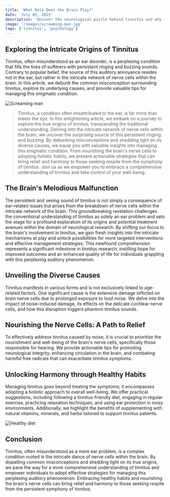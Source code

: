 ```yaml
---
title: 'What Role Does the Brain Play?'
date: 'July 02, 2023'
description: 'Uncover the neurological puzzle behind tinnitus and why the ringing in your ears is actually a complex process within the brain.'
image: '/images/screaming-man.jpg'
tags: ['tinnitus', 'psychology']
---
```


## <Highlighter>Exploring the Intricate Origins of Tinnitus</Highlighter>

Tinnitus, often misunderstood as an ear disorder, is a perplexing condition that fills the lives of sufferers with persistent ringing and buzzing sounds. Contrary to popular belief, the source of this auditory annoyance resides not in the ear, but rather in the intricate network of nerve cells within the brain. In this article, we debunk the common misconception surrounding tinnitus, explore its underlying causes, and provide valuable tips for managing this enigmatic condition.

<Image src="/images/screaming-man.jpg" alt="Screaming man" />

<Blockquote>
  Tinnitus, a condition often misattributed to the ear, is far more than meets
  the eye. In this enlightening article, we embark on a journey to explore the
  true origins of tinnitus, transcending the traditional understanding. Delving
  into the intricate network of nerve cells within the brain, we uncover the
  surprising source of this persistent ringing and buzzing. By debunking
  misconceptions and shedding light on its diverse causes, we equip you with
  valuable insights into managing this enigmatic condition. From nourishing the
  brain's nerve cells to adopting holistic habits, we present actionable
  strategies that can bring relief and harmony to those seeking respite from the
  symphony of tinnitus. Join us as we empower you to embrace a comprehensive
  understanding of tinnitus and take control of your well-being.
</Blockquote>

<AdComponent />

## <Highlighter>The Brain's Melodious Malfunction</Highlighter>

The persistent and vexing sound of tinnitus is not simply a consequence of ear-related issues but arises from the breakdown of nerve cells within the intricate network of the brain. This groundbreaking revelation challenges the conventional understanding of tinnitus as solely an ear problem and sets the stage for a profound exploration of its origins and potential treatment avenues within the domain of neurological research. By shifting our focus to the brain's involvement in tinnitus, we gain fresh insights into the intricate mechanisms at play and unlock possibilities for more targeted interventions and effective management strategies. This newfound comprehension represents a significant milestone in tinnitus research, instilling hope for improved outcomes and an enhanced quality of life for individuals grappling with this perplexing auditory phenomenon.

## <Highlighter>Unveiling the Diverse Causes</Highlighter>

Tinnitus manifests in various forms and is not exclusively linked to age-related factors. One significant cause is the extensive damage inflicted on brain nerve cells due to prolonged exposure to loud noise. We delve into the impact of noise-induced damage, its effects on the delicate cochlear nerve cells, and how this disruption triggers phantom tinnitus sounds.

## <Highlighter>Nourishing the Nerve Cells: A Path to Relief</Highlighter>

To effectively address tinnitus caused by noise, it is crucial to prioritize the nourishment and well-being of the brain's nerve cells, specifically those responsible for hearing. We provide actionable tips for promoting neurological integrity, enhancing circulation in the brain, and combating harmful free radicals that can exacerbate tinnitus symptoms.

<AdComponent />

## <Highlighter>Unlocking Harmony through Healthy Habits</Highlighter>

Managing tinnitus goes beyond treating the symptoms; it encompasses adopting a holistic approach to overall well-being. We offer practical suggestions, including following a tinnitus-friendly diet, engaging in regular exercise, practicing relaxation techniques, and using ear protection in noisy environments. Additionally, we highlight the benefits of supplementing with natural vitamins, minerals, and herbs tailored to support tinnitus patients.

<Image src="/images/healthy-diet.jpg" alt="Healthy diet" />

## <Highlighter>Conclusion</Highlighter>

Tinnitus, often misunderstood as a mere ear problem, is a complex condition rooted in the intricate dance of nerve cells within the brain. By dispelling common misconceptions and shedding light on its true origins, we pave the way for a more comprehensive understanding of tinnitus and empower individuals to adopt effective strategies for managing this perplexing auditory phenomenon. Embracing healthy habits and nourishing the brain's nerve cells can bring relief and harmony to those seeking respite from the persistent symphony of tinnitus.

<AdComponent />
